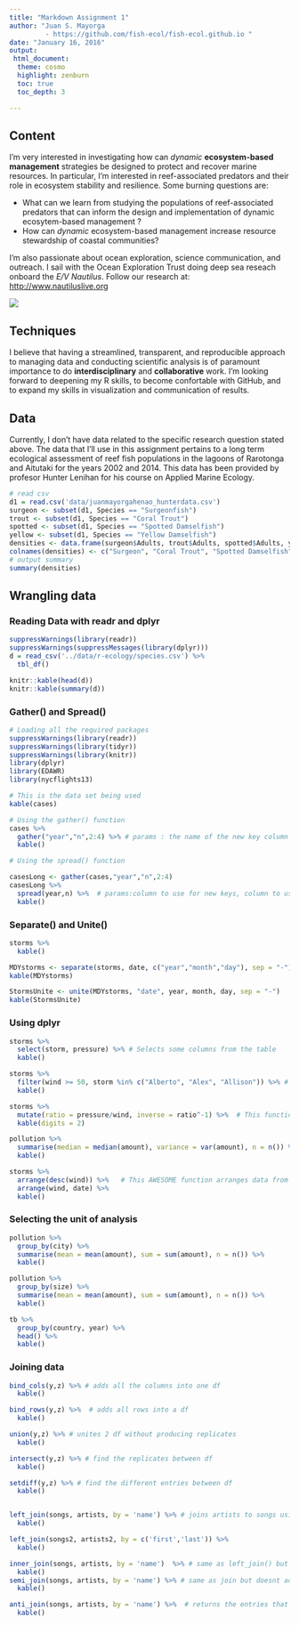 ```yaml
---
title: "Markdown Assignment 1"
author: "Juan S. Mayorga
         - https://github.com/fish-ecol/fish-ecol.github.io "
date: "January 16, 2016" 
output: 
 html_document:
  theme: cosmo
  highlight: zenburn
  toc: true
  toc_depth: 3

---
```


## Content

I'm very interested in investigating how can *dynamic* **ecosystem-based management** strategies be designed to protect and recover marine resources. In particular, I'm interested in reef-associated predators and their role in ecosystem stability and resilience. Some burning questions are: 

- What can we learn from studying the populations of reef-associated predators that can inform the design and implementation of dynamic ecosytem-based management ? 
- How can *dynamic* ecosystem-based management increase resource stewardship of coastal communities?

I'm also passionate about ocean exploration, science communication, and outreach. I sail with the Ocean Exploration Trust doing deep sea reseach onboard the *E/V Nautilus*. Follow our research at:  <http://www.nautiluslive.org>

![](images/juan_reef-photo.jpg)

## Techniques

I believe that having a streamlined, transparent, and reproducible approach to managing data and conducting scientific analysis is of paramount importance to do **interdisciplinary** and **collaborative** work. I'm looking forward to deepening my R skills, to become confortable with GitHub, and to expand my skills in visualization and communication of results. 

## Data

Currently, I don't have data related to the specific research question stated above. The data that I'll use in this assignment pertains to a long term ecological assessment of reef fish populations in the lagoons of Rarotonga and Aitutaki for the years 2002 and 2014. This data has been provided by profesor Hunter Lenihan for his course on Applied Marine Ecology. 

```r
# read csv
d1 = read.csv('data/juanmayorgahenao_hunterdata.csv')
surgeon <- subset(d1, Species == "Surgeonfish")
trout <- subset(d1, Species == "Coral Trout")
spotted <- subset(d1, Species == "Spotted Damselfish")
yellow <- subset(d1, Species == "Yellow Damselfish")
densities <- data.frame(surgeon$Adults, trout$Adults, spotted$Adults, yellow$Adults)
colnames(densities) <- c("Surgeon", "Coral Trout", "Spotted Damselfish", "Yellow Damselfish")
# output summary
summary(densities)
```



## Wrangling data

### Reading Data with readr and dplyr
```r
suppressWarnings(library(readr))
suppressWarnings(suppressMessages(library(dplyr)))
d = read_csv('../data/r-ecology/species.csv') %>%
  tbl_df() 

knitr::kable(head(d))
knitr::kable(summary(d))
```

### Gather() and Spread()
```r
# Loading all the required packages
suppressWarnings(library(readr))
suppressWarnings(library(tidyr))
suppressWarnings(library(knitr))
library(dplyr)
library(EDAWR)
library(nycflights13)

# This is the data set being used
kable(cases) 

# Using the gather() function
cases %>% 
  gather("year","n",2:4) %>% # params : the name of the new key column (string), name of the new value column, which rows to collapse
  kable() 

# Using the spread() function

casesLong <- gather(cases,"year","n",2:4)
casesLong %>% 
  spread(year,n) %>%  # params:column to use for new keys, column to use for values
  kable()

```

### Separate() and Unite()
```r
storms %>% 
  kable()

MDYstorms <- separate(storms, date, c("year","month","day"), sep = "-") 
kable(MDYstorms) 

StormsUnite <- unite(MDYstorms, "date", year, month, day, sep = "-")
kable(StormsUnite)
```

### Using dplyr

```r
storms %>%
  select(storm, pressure) %>% # Selects some columns from the table 
  kable()

storms %>%
  filter(wind >= 50, storm %in% c("Alberto", "Alex", "Allison")) %>% # %in% is group membership
  kable()

storms %>%
  mutate(ratio = pressure/wind, inverse = ratio^-1) %>%  # This function creates a new variable column by making operations between other columns. 
  kable(digits = 2)

pollution %>%
  summarise(median = median(amount), variance = var(amount), n = n()) %>%  # creates a summary table with the specified stats
  kable()

storms %>% 
  arrange(desc(wind)) %>%   # This AWESOME function arranges data from min to max or max to min (desc())
  arrange(wind, date) %>% 
  kable()
```

### Selecting the unit of analysis
```r
pollution %>% 
  group_by(city) %>% 
  summarise(mean = mean(amount), sum = sum(amount), n = n()) %>% 
  kable()

pollution %>% 
  group_by(size) %>% 
  summarise(mean = mean(amount), sum = sum(amount), n = n()) %>% 
  kable()

tb %>% 
  group_by(country, year) %>% 
  head() %>% 
  kable()

```

### Joining data
```r
bind_cols(y,z) %>% # adds all the columns into one df
  kable()

bind_rows(y,z) %>%  # adds all rows into a df
  kable()

union(y,z) %>% # unites 2 df without producing replicates
  kable()

intersect(y,z) %>% # find the replicates between df
  kable()

setdiff(y,z) %>% # find the different entries between df
  kable()


left_join(songs, artists, by = 'name') %>% # joins artists to songs using the variable "name" to relate both df
  kable()

left_join(songs2, artists2, by = c('first','last')) %>% 
  kable()

inner_join(songs, artists, by = 'name')  %>% # same as left_join() but rows that are not related are eliminated
  kable()
semi_join(songs, artists, by = 'name') %>% # same as join but doesnt add new variable
  kable()

anti_join(songs, artists, by = 'name') %>%  # returns the entries that are not related in both df
  kable()

```




